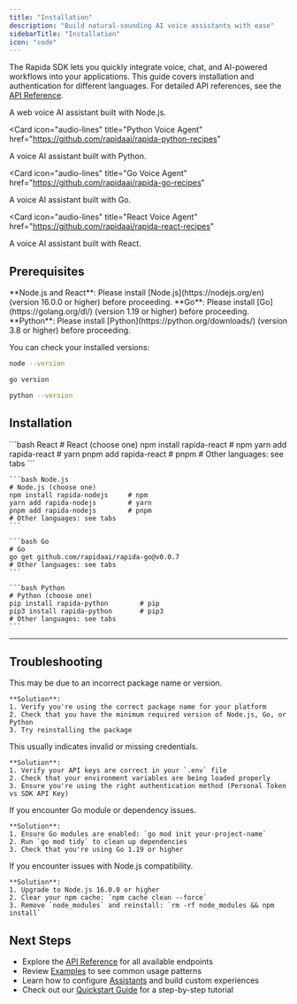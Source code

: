 ```yaml
---
title: "Installation"
description: "Build natural-sounding AI voice assistants with ease"
sidebarTitle: "Installation"
icon: "code"
---
```


The Rapida SDK lets you quickly integrate voice, chat, and AI-powered workflows into your applications. This guide covers installation and authentication for different languages. For detailed API references, see the [API Reference](/api-reference).


<Columns cols={2}>
<Card 
  icon="audio-lines"
  title="Node.js Voice Agent"
  href="https://github.com/rapidaai/rapida-nodejs-recipes"
>
A web voice AI assistant built with Node.js.
</Card>

<Card 
  icon="audio-lines"
  title="Python Voice Agent"
  href="https://github.com/rapidaai/rapida-python-recipes"
>
A voice AI assistant built with Python.
</Card>

<Card 
  icon="audio-lines"
  title="Go Voice Agent"
  href="https://github.com/rapidaai/rapida-go-recipes"
>
A voice AI assistant built with Go.
</Card>

<Card 
  icon="audio-lines"
  title="React Voice Agent"
  href="https://github.com/rapidaai/rapida-react-recipes"
>
A voice AI assistant built with React.
</Card>
</Columns>

## Prerequisites

<Info>
  **Node.js and React**: Please install [Node.js](https://nodejs.org/en)
  (version 16.0.0 or higher) before proceeding.
</Info>

<Info>
  **Go**: Please install [Go](https://golang.org/dl/) (version 1.19 or higher)
  before proceeding.
</Info>

<Info>
  **Python**: Please install [Python](https://python.org/downloads/) (version
  3.8 or higher) before proceeding.
</Info>

You can check your installed versions:

<CodeGroup>

```bash Node.js
node --version
```

```bash Go
go version
```

```bash Python
python --version
```

</CodeGroup>

## Installation

<CodeGroup>
    ```bash React
    # React (choose one)
    npm install rapida-react      # npm
    yarn add rapida-react         # yarn
    pnpm add rapida-react         # pnpm
    # Other languages: see tabs
    ```

    ```bash Node.js
    # Node.js (choose one)
    npm install rapida-nodejs     # npm
    yarn add rapida-nodejs        # yarn
    pnpm add rapida-nodejs        # pnpm
    # Other languages: see tabs
    ```

    ```bash Go
    # Go
    go get github.com/rapidaai/rapida-go@v0.0.7
    # Other languages: see tabs
    ```

    ```bash Python
    # Python (choose one)
    pip install rapida-python        # pip
    pip3 install rapida-python       # pip3
    # Other languages: see tabs
    ```

</CodeGroup>

---

## Troubleshooting

<AccordionGroup>
  <Accordion title="Error: Module not found">
    This may be due to an incorrect package name or version.

    **Solution**:
    1. Verify you're using the correct package name for your platform
    2. Check that you have the minimum required version of Node.js, Go, or Python
    3. Try reinstalling the package

  </Accordion>

  <Accordion title="Authentication errors">
    This usually indicates invalid or missing credentials.

    **Solution**:
    1. Verify your API keys are correct in your `.env` file
    2. Check that your environment variables are being loaded properly
    3. Ensure you're using the right authentication method (Personal Token vs SDK API Key)

  </Accordion>

  <Accordion title="Go module issues">
    If you encounter Go module or dependency issues.

    **Solution**:
    1. Ensure Go modules are enabled: `go mod init your-project-name`
    2. Run `go mod tidy` to clean up dependencies
    3. Check that you're using Go 1.19 or higher

  </Accordion>

  <Accordion title="Node.js version compatibility">
    If you encounter issues with Node.js compatibility.

    **Solution**:
    1. Upgrade to Node.js 16.0.0 or higher
    2. Clear your npm cache: `npm cache clean --force`
    3. Remove `node_modules` and reinstall: `rm -rf node_modules && npm install`

  </Accordion>
</AccordionGroup>

## Next Steps

- Explore the [API Reference](/api-reference) for all available endpoints
- Review [Examples](/examples) to see common usage patterns
- Learn how to configure [Assistants](/guides/assistants) and build custom experiences
- Check out our [Quickstart Guide](/quickstart) for a step-by-step tutorial
